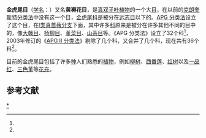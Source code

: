 {{Automatic taxobox
| fossil_range = {{fossil range|晚白垩世|現代}}
| taxon = Malpighiales
| image =Starr_010309-0546_Calophyllum_inophyllum.jpg
| image_width = 250px
| image_caption = [[琼崖海棠|琼崖海棠]] ''Calophyllum inophyllum''
| authority = [[Antoine_Laurent_de_Jussieu|Juss.]] ''ex'' [[Friedrich_von_Berchtold|Bercht.]] & [[Jan_Svatopluk_Presl|J.Presl]]
| subdivision_ranks = [[科|科]]
| subdivision =
*[[钟花科|钟花科]] Achariaceae
*[[槲树果科|槲树果科]] Balanopaceae
*[[多子科|多子科]] Bonnetiaceae
*[[胡桐科|胡桐科]] Calophyllaceae
*[[油桃木科|油桃木科]] Caryocaraceae
*[[金壳果科|金壳果科]] Chrysobalanaceae
*[[藤黄科|藤黄科]] Clusiaceae
*[[垂籽树科|垂籽树科]] Ctenolophonaceae
*[[毒鼠子科|毒鼠子科]] Dichapetalaceae
*[[沟繁缕科|沟繁缕科]] Elatinaceae
*[[古柯科|古柯科]] Erythroxylaceae
*[[大戟科|大戟科]] Euphorbiaceae
*[[毛药树科|毛药树科]] Goupiaceae
*[[香膏科|香膏科]] Humiriaceae
*[[金丝桃科|金丝桃科]] Hypericaceae
*[[包芽树科|包芽树科]] Irvingiaceae
*[[粘木科|粘木科]] Ixonanthaceae
*[[裂药花科|裂药花科]] Lacistemataceae
*[[亚麻科|亚麻科]] Linaceae
*[[五翼果科|五翼果科]] Lophopyxidaceae
*[[王冠草科|王冠草科]] Malesherbiaceae
*[[金虎尾科|金虎尾科]] Malpighiaceae
*[[水母柱科|水母柱科]] Medusagynaceae
*[[金莲木科|金莲木科]] Ochnaceae
*[[小盘木科|小盘木科]] Pandaceae
*[[西番莲科|西番莲科]] Passifloraceae
*[[圍盤樹科|圍盤樹科]] Peridiscaceae
*[[叶下珠科|叶下珠科]] Phyllanthaceae
*[[苦胡桃科|苦胡桃科]] Picrodendraceae
*[[川苔草科|川苔草科]] Podostemaceae
*[[非洲核果木科|非洲核果木科]] Putranjivaceae
*[[羽叶树科|羽叶树科]] Quiinaceae
*[[大花草科|大花草科]] Rafflesiaceae
*[[红树科|红树科]] Rhizophoraceae
*[[杨柳科|杨柳科]] Salicaceae
*[[三角果科|三角果科]] Trigoniaceae
*[[时钟花科|时钟花科]] Turneraceae
*[[堇菜科|堇菜科]] Violaceae
}}

'''金虎尾目'''（[[学名|学名]]：{{lang|la|Malpighiales}}）又名'''黄褥花目'''，是[[真双子叶植物|真双子叶植物]]的一个大[[目_(生物)|目]]，在以前的[[克朗奎斯特分类法|克朗奎斯特分类法]]中没有这一个目，[[金虎尾科|金虎尾科]]是被分在[[远志目|远志目]]以下的。[[APG_分类法|APG 分类法]]设立了这个目，在[[I类真蔷薇分支|I类真蔷薇分支]]下面，其中许多[[科_(生物)|科]]原来是被分在许多其他不同的目中的，像[[大戟目|大戟目]]、[[杨柳目|杨柳目]]、[[堇菜目|堇菜目]]、[[山茶目|山茶目]]等。《APG 分类法》设立了32个科<ref name="apg"/>，2003年修订的《[[APG_II_分类法|APG II 分类法]]》剔除了几个科，又合并了几个科，现在共有36个科<ref name="apgii"/>。

目前的金虎尾目包括了许多[[种|种]]人们熟悉的[[植物|植物]]，例如[[柳树|柳树]]、[[西番莲|西番莲]]、[[红树|红树]]以及[[一品红|一品红]]、[[三色堇|三色堇]]等[[花卉|花卉]]。

==参考文献==
{{Reflist|refs=
<ref name="apg">{{cite journal |last=Angiosperm Phylogeny Group |year=1998 |title=An ordinal classification for the families of flowering plants |journal=Annals of the Missouri Botanical Garden |volume=85 |issue=4 |pages=531–553 |url=https://www.jstor.org/stable/2992015 |jstor=2992015}}</ref>

<ref name="apgii">{{cite journal |last=Angiosperm Phylogeny Group |year=2003 |title=An update of the Angiosperm Phylogeny Group classification for the orders and families of flowering plants: APG II |journal=Botanical Journal of the Linnean Society |volume=141 |pages=399–436 |url=http://onlinelibrary.wiley.com/doi/10.1046/j.1095-8339.2003.t01-1-00158.x/abstract |doi=10.1046/j.1095-8339.2003.t01-1-00158.x}}</ref>
}}

{{taxonbar}}

{{金虎尾目小作品}}
{{DEFAULTSORT:Malpighiales}}
[[Category:金虎尾目|*]]